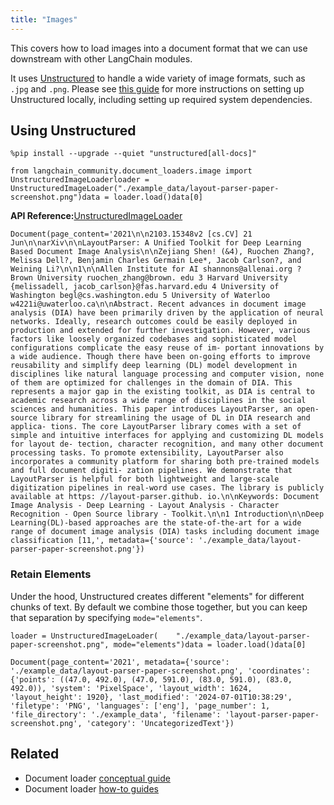 ```yaml
---
title: "Images"
---
```


This covers how to load images into a document format that we can use downstream with other LangChain modules.

It uses [Unstructured](https://unstructured.io/) to handle a wide variety of image formats, such as `.jpg` and `.png`. Please see [this guide](/oss/integrations/providers/unstructured) for more instructions on setting up Unstructured locally, including setting up required system dependencies.

## Using Unstructured

```
%pip install --upgrade --quiet "unstructured[all-docs]"
```

```
from langchain_community.document_loaders.image import UnstructuredImageLoaderloader = UnstructuredImageLoader("./example_data/layout-parser-paper-screenshot.png")data = loader.load()data[0]
```

**API Reference:**[UnstructuredImageLoader](https://python.langchain.com/api_reference/community/document_loaders/langchain_community.document_loaders.image.UnstructuredImageLoader.html)

```
Document(page_content='2021\n\n2103.15348v2 [cs.CV] 21 Jun\n\narXiv\n\nLayoutParser: A Unified Toolkit for Deep Learning Based Document Image Analysis\n\nZejiang Shen! (&4), Ruochen Zhang?, Melissa Dell?, Benjamin Charles Germain Lee*, Jacob Carlson?, and Weining Li?\n\n1\n\nAllen Institute for AI shannons@allenai.org ? Brown University ruochen_zhang@brown. edu 3 Harvard University {melissadell, jacob_carlson}@fas.harvard.edu 4 University of Washington begl@cs.washington.edu 5 University of Waterloo w4221i@uwaterloo.ca\n\nAbstract. Recent advances in document image analysis (DIA) have been primarily driven by the application of neural networks. Ideally, research outcomes could be easily deployed in production and extended for further investigation. However, various factors like loosely organized codebases and sophisticated model configurations complicate the easy reuse of im- portant innovations by a wide audience. Though there have been on-going efforts to improve reusability and simplify deep learning (DL) model development in disciplines like natural language processing and computer vision, none of them are optimized for challenges in the domain of DIA. This represents a major gap in the existing toolkit, as DIA is central to academic research across a wide range of disciplines in the social sciences and humanities. This paper introduces LayoutParser, an open-source library for streamlining the usage of DL in DIA research and applica- tions. The core LayoutParser library comes with a set of simple and intuitive interfaces for applying and customizing DL models for layout de- tection, character recognition, and many other document processing tasks. To promote extensibility, LayoutParser also incorporates a community platform for sharing both pre-trained models and full document digiti- zation pipelines. We demonstrate that LayoutParser is helpful for both lightweight and large-scale digitization pipelines in real-word use cases. The library is publicly available at https: //layout-parser.github. io.\n\nKeywords: Document Image Analysis - Deep Learning - Layout Analysis - Character Recognition - Open Source library - Toolkit.\n\n1 Introduction\n\nDeep Learning(DL)-based approaches are the state-of-the-art for a wide range of document image analysis (DIA) tasks including document image classification [11,', metadata={'source': './example_data/layout-parser-paper-screenshot.png'})
```

### Retain Elements

Under the hood, Unstructured creates different "elements" for different chunks of text. By default we combine those together, but you can keep that separation by specifying `mode="elements"`.

```
loader = UnstructuredImageLoader(    "./example_data/layout-parser-paper-screenshot.png", mode="elements")data = loader.load()data[0]
```

```
Document(page_content='2021', metadata={'source': './example_data/layout-parser-paper-screenshot.png', 'coordinates': {'points': ((47.0, 492.0), (47.0, 591.0), (83.0, 591.0), (83.0, 492.0)), 'system': 'PixelSpace', 'layout_width': 1624, 'layout_height': 1920}, 'last_modified': '2024-07-01T10:38:29', 'filetype': 'PNG', 'languages': ['eng'], 'page_number': 1, 'file_directory': './example_data', 'filename': 'layout-parser-paper-screenshot.png', 'category': 'UncategorizedText'})
```

## Related

* Document loader [conceptual guide](/oss/concepts/document_loaders)
* Document loader [how-to guides](/oss/how_to/#document-loaders)
